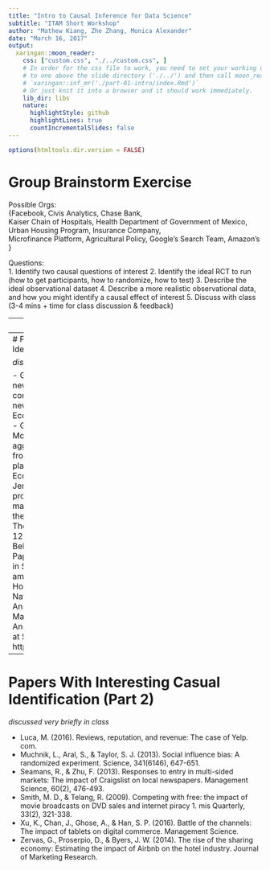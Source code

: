 ```yaml
---
title: "Intro to Causal Inference for Data Science"
subtitle: "ITAM Short Workshop"
author: "Mathew Kiang, Zhe Zhang, Monica Alexander"
date: "March 16, 2017"
output:
  xaringan::moon_reader:
    css: ["custom.css", "./../custom.css", ]
    # In order for the css file to work, you need to set your working directory
    # to one above the slide directory ('./../') and then call moon_reader via
    # `xaringan::inf_mr('./part-01-intro/index.Rmd')`
    # Or just knit it into a browser and it should work immediately.
    lib_dir: libs
    nature:
      highlightStyle: github
      highlightLines: true
      countIncrementalSlides: false
---
```

```r
options(htmltools.dir.version = FALSE)
```

# Group Brainstorm Exercise

Possible Orgs:  
{Facebook, Civis Analytics, Chase Bank,  
Kaiser Chain of Hospitals, Health Department of Government of Mexico,  
Urban Housing Program, Insurance Company,  
Microfinance Platform, Agricultural Policy,
Google's Search Team, Amazon's }

Questions:  
1. Identify two causal questions of interest
2. Identify the ideal RCT to run (how to get participants, how to randomize, how to test)
3. Describe the ideal observational dataset
4. Describe a more realistic observational data, and how you might identify a causal effect of interest
5. Discuss with class (3-4 mins + time for class discussion & feedback)

---
# Additional Topics

---
# Papers With Interesting Casual Identification (Part 1)

*discussed very briefly in class*

- Gentzkow, M. (2007). Valuing new goods in a model with complementarity: Online newspapers. The American Economic Review, 97(3), 713-744.
- Greenstone, M., Hornbeck, R., & Moretti, E. (2010). Identifying agglomeration spillovers: Evidence from winners and losers of large plant openings. Journal of Political Economy, 118(3), 536-598.
- Jensen, R. (2007). The digital provide: Information (technology), market performance, and welfare in the South Indian fisheries sector. The quarterly journal of economics, 122(3), 879-924.
- Kabra, Belavina, and Girota (Working Paper), "The Efficacy of Incentives in Scaling Marketplaces"
- Khern-am-nuai, Warut and Ghasemkhani, Hossein and Kannan, Karthik Natarajan, How Questions and Answers Shape Online Marketplaces: The Case of Amazon Answer (June 10, 2016). Available at SSRN: https://ssrn.com/abstract=2794149

---
# Papers With Interesting Casual Identification (Part 2)

*discussed very briefly in class*

- Luca, M. (2016). Reviews, reputation, and revenue: The case of Yelp. com.
- Muchnik, L., Aral, S., & Taylor, S. J. (2013). Social influence bias: A randomized experiment. Science, 341(6146), 647-651.
- Seamans, R., & Zhu, F. (2013). Responses to entry in multi-sided markets: The impact of Craigslist on local newspapers. Management Science, 60(2), 476-493.
- Smith, M. D., & Telang, R. (2009). Competing with free: the impact of movie broadcasts on DVD sales and internet piracy 1. mis Quarterly, 33(2), 321-338.
- Xu, K., Chan, J., Ghose, A., & Han, S. P. (2016). Battle of the channels: The impact of tablets on digital commerce. Management Science.
- Zervas, G., Proserpio, D., & Byers, J. W. (2014). The rise of the sharing economy: Estimating the impact of Airbnb on the hotel industry. Journal of Marketing Research.